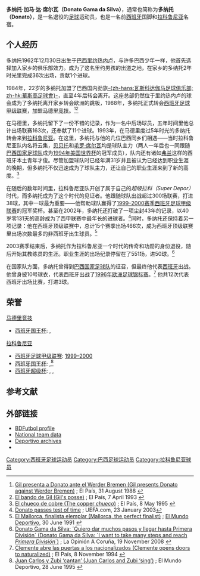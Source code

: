 {{noteTA
|G1=Football
|G2=uefa
|G3=laliga
|G4=南美球會
}}

{{Infobox football biography
 | name = 多纳托
 | image = 
 | fullname = 多纳托·加马·达·席尔瓦
 | birth_date = {{birth date and age|1962|12|30|df=y}}
 | birth_place = [[巴西|巴西]][[里约热内卢|里约热内卢]]
 | height = {{height|m=1.78}}
 | position = 中场/后卫
 | youthyears1 = | youthclubs1 = 
 | years1 = 1982–1984 | clubs1 = {{tsl|en|America Football Club (RJ)||亚美利加-RJ}} | caps1 = 36 | goals1 = 1
 | years2 = 1984–1988 | clubs2 = [[華斯高足球會|華斯高]] | caps2 = 49 | goals2 = 0
 | years3 = 1988–1993 | clubs3 = [[马德里竞技足球俱乐部|马德里竞技]] | caps3 = 163 | goals3 = 11
 | years4 = 1993–2003 | clubs4 = [[拉科鲁尼亚竞技俱乐部|拉科鲁尼亚]] | caps4 = 303 | goals4 = 38
| totalcaps = 551 | totalgoals = 50
 | nationalyears1 = 1994–1996 | nationalteam1 = [[西班牙国家足球队|西班牙]] | nationalcaps1 = 12 | nationalgoals1 = 3
}}
'''多纳托·加马·达·席尔瓦（Donato Gama da Silva）'''，通常也简称为'''多纳托（Donato）'''，是一名退役的[[足球|足球]]运动员，也是一名前[[西班牙国家足球队|西班牙]]国脚和[[拉科鲁尼亚竞技俱乐部|拉科鲁尼亚]]名宿。

==个人经历==
多纳托1962年12月30日出生于[[巴西|巴西]][[里约热内卢|里约热内卢]]，与许多巴西少年一样，他首先选择加入家乡的俱乐部效力。{{tsl|en|America Football Club (RJ)||亚美利加-RJ}}成为了这名里约男孩的出道之地，在家乡的多纳托2年时光里完成36次出场，贡献1个进球。

1984年，22岁的多纳托加盟了巴西国内劲旅[[華斯高足球會|-{zh-hans:瓦斯科达伽马足球俱乐部; zh-hk:華斯高足球會}-]]，直至4年后转会离开。这座总部仍然位于里约热内卢的球会成为了多纳托离开家乡转会欧洲的跳板，1988年，多纳托正式转会[[西班牙足球甲级联赛|西班牙足球甲级联赛]]，加盟[[马德里竞技足球俱乐部|马德里竞技]]。<ref>[http://elpais.com/diario/1988/08/31/deportes/588981608_850215.html Gil presenta a Donato ante el Werder Bremen (Gil presents Donato against Werder Bremen)] {{Wayback|url=http://elpais.com/diario/1988/08/31/deportes/588981608_850215.html |date=20210217105025 }}; El País, 31 August 1988 {{es icon}}</ref><ref>[http://elpais.com/diario/1993/04/07/deportes/734133604_850215.html El bando de Gil (Gil's posse)] {{Wayback|url=http://elpais.com/diario/1993/04/07/deportes/734133604_850215.html |date=20190524231841 }}; El País, 7 April 1993 {{es icon}}</ref> 

在马德里，多纳托留下了一份不错的记录，作为一名中后场球员，五年时间里他总计出场联赛163次，还奉献了11个进球。1993年，在马德里度过5年时光的多纳托转会来到[[拉科鲁尼亚竞技俱乐部|拉科鲁尼亚]]。在这里，多纳托与他的几位巴西同乡们相遇——当时拉科鲁尼亚队内名将云集，[[贝贝托|贝贝托]]和[[毛罗·席尔瓦|毛罗·席尔瓦]]均是球队主力（两人一年后也一同跟随[[巴西国家足球队|巴西国家足球队]]成为[[1994年世界盃足球賽|1994年美国世界杯]]的冠军成员），队内还有诸如[[弗兰·冈萨雷斯|弗兰]]这样的西班牙本土青年才俊。尽管加盟球队时已经年满31岁并且被认为已经达到职业生涯的晚期，但多纳托不仅迅速成为了球队主力，还让自己的职业生涯来到了新的高度。<ref>[http://elpais.com/diario/1995/05/08/deportes/799884002_850215.html El chueco de cobre (The copper ''chueco'')] {{Wayback|url=http://elpais.com/diario/1995/05/08/deportes/799884002_850215.html |date=20160308054258 }}; El País, 8 May 1995 {{es icon}}</ref>

在随后的数年时间里，拉科鲁尼亚队开创了属于自己的''超级拉科（Super Depor）''时代，而多纳托成为了这个时代的见证者。他跟随球队出战超过300场联赛，打进38球，其中一球最为重要——他帮助球队赢得了[[1999–2000赛季西班牙足球甲级联赛|1999–2000赛季西班牙足球甲级联赛]]的冠军奖杯。甚至在2002年，多纳托还打破了一项尘封43年的记录，以40岁零131天的高龄成为了西甲联赛中最年长的进球者。<ref>[http://www.uefa.com/uefachampionsleague/news/newsid=50797.html Donato passes test of time] {{Wayback|url=http://www.uefa.com/uefachampionsleague/news/newsid=50797.html |date=20190208005402 }}; UEFA.com, 23 January 2003</ref>同时，多纳托还保持着另一项记录：他在西班牙顶级联赛中，总计15个赛季出场466次，成为西班牙顶级联赛里出场次数最多的非西班牙出生球员。<ref>[http://hemeroteca.mundodeportivo.com/preview/1991/06/30/pagina-6/1230085/pdf.html El Mallorca, finalista elemplar (Mallorca, the perfect finalist)] {{Wayback|url=http://hemeroteca.mundodeportivo.com/preview/1991/06/30/pagina-6/1230085/pdf.html |date=20180926124902 }}; [[世界體育報|El Mundo Deportivo]], 30 June 1991 {{es icon}}</ref>

2003赛季结束后，多纳托作为拉科鲁尼亚一个时代的传奇和功勋的身份退役，随后开始其教练员的生涯。职业生涯的出场纪录停留在了551场，进50球。<ref>[http://www.laopinioncoruna.es/deportes/2008/11/19/deportes-donato-gama-silva-quiero-pasos-llegar-primera-division/238175.html Donato Gama da Silva: ´Quiero dar muchos pasos y llegar hasta Primera División´ (Donato Gama da Silva: ´I want to take many steps and reach ''Primera División''´)] {{Wayback|url=http://www.laopinioncoruna.es/deportes/2008/11/19/deportes-donato-gama-silva-quiero-pasos-llegar-primera-division/238175.html |date=20170103005101 }}; La Opinión A Coruña, 19 November 2008 {{es icon}}</ref>

在国家队方面，多纳托曾得到[[巴西国家足球队|巴西国家足球队]]的征召，但最终他代表[[西班牙国家足球队|西班牙]]出战。他曾身披10号球衣，代表西班牙出战了[[1996年欧洲足球锦标赛|1996年欧洲足球锦标赛]]。<ref>[http://elpais.com/diario/1994/11/08/deportes/784249201_850215.html Clemente abre las puertas a los nacionalizados (Clemente opens doors to naturalized)] {{Wayback|url=http://elpais.com/diario/1994/11/08/deportes/784249201_850215.html |date=20170816062552 }}; El País, 8 November 1994 {{es icon}}</ref> 他共12次代表西班牙出场比赛，打进3球。

==荣誉==
;[[马德里竞技足球俱乐部|马德里竞技]]
*[[西班牙国王杯|西班牙国王杯]]: {{tsl|en|1990–91 Copa del Rey||1990–91}}, {{tsl|en|1991–92 Copa del Rey||1991–92}}

;[[拉科鲁尼亚竞技俱乐部|拉科鲁尼亚]]
*[[西班牙足球甲级联赛|西班牙足球甲级联赛]]: [[1999–2000赛季西班牙足球甲级联赛|1999–2000]]
*[[西班牙国王杯|西班牙国王杯]]: {{tsl|en|1994–95 Copa del Rey||1994–95}},<ref>[http://hemeroteca.mundodeportivo.com/preview/1995/06/28/pagina-10/1461013/pdf.html Juan Carlos y Zubi ‘cantan’ (Juan Carlos and Zubi ‘sing’)] {{Wayback|url=http://hemeroteca.mundodeportivo.com/preview/1995/06/28/pagina-10/1461013/pdf.html |date=20201026043609 }}; El Mundo Deportivo, 28 June 1995 {{es icon}}</ref> {{tsl|en|2001–02 Copa del Rey||2001–02}}
*[[西班牙超级杯|西班牙超级杯]]: {{tsl|en|1995 Supercopa de España||1995}}, {{tsl|en|2000 Supercopa de España||2000}}, {{tsl|en|2002 Supercopa de España||2002}}

==参考文献==
{{reflist}}

==外部链接==
*[http://www.bdfutbol.com/en/j/j616.html BDFutbol profile] {{Wayback|url=http://www.bdfutbol.com/en/j/j616.html |date=20201102125437 }}
*[http://www.bdfutbol.com/en/p/j616.html?cat=SEL National team data] {{Wayback|url=http://www.bdfutbol.com/en/p/j616.html?cat=SEL |date=20191030061952 }}
*[http://deportivo-la-coruna.com/profiles/pastplayers/donato.html Deportivo archives] {{Wayback|url=http://deportivo-la-coruna.com/profiles/pastplayers/donato.html |date=20120224113905 }}
*{{NFT player|pid=14898|Donato}}


{{DEFAULTSORT:Donato Gama Da Silva}}
[[Category:西班牙足球运动员|Category:西班牙足球运动员]]
[[Category:巴西足球运动员|Category:巴西足球运动员]]
[[Category:拉科鲁尼亚球员|Category:拉科鲁尼亚球员]]